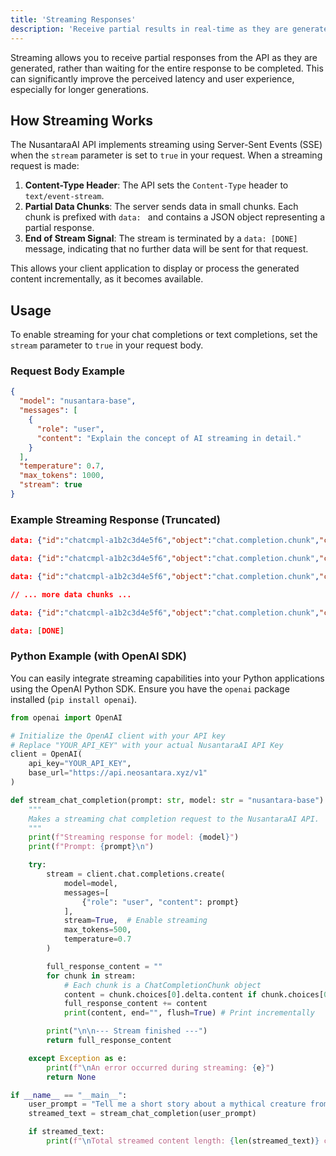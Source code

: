 ```yaml
---
title: 'Streaming Responses'
description: 'Receive partial results in real-time as they are generated.'
---
```


Streaming allows you to receive partial responses from the API as they are generated, rather than waiting for the entire response to be completed. This can significantly improve the perceived latency and user experience, especially for longer generations.

## How Streaming Works

The NusantaraAI API implements streaming using Server-Sent Events (SSE) when the `stream` parameter is set to `true` in your request. When a streaming request is made:

1.  **Content-Type Header**: The API sets the `Content-Type` header to `text/event-stream`.
2.  **Partial Data Chunks**: The server sends data in small chunks. Each chunk is prefixed with `data: ` and contains a JSON object representing a partial response.
3.  **End of Stream Signal**: The stream is terminated by a `data: [DONE]` message, indicating that no further data will be sent for that request.

This allows your client application to display or process the generated content incrementally, as it becomes available.

## Usage

To enable streaming for your chat completions or text completions, set the `stream` parameter to `true` in your request body.

### Request Body Example

```json
{
  "model": "nusantara-base",
  "messages": [
    {
      "role": "user",
      "content": "Explain the concept of AI streaming in detail."
    }
  ],
  "temperature": 0.7,
  "max_tokens": 1000,
  "stream": true
}
```

### Example Streaming Response (Truncated)

```json
data: {"id":"chatcmpl-a1b2c3d4e5f6","object":"chat.completion.chunk","created":1701234567,"model":"nusantara-base","choices":[{"index":0,"delta":{"role":"assistant"},"finish_reason":null}]}

data: {"id":"chatcmpl-a1b2c3d4e5f6","object":"chat.completion.chunk","created":1701234567,"model":"nusantara-base","choices":[{"index":0,"delta":{"content":"AI "},"finish_reason":null}]}

data: {"id":"chatcmpl-a1b2c3d4e5f6","object":"chat.completion.chunk","created":1701234567,"model":"nusantara-base","choices":[{"index":0,"delta":{"content":"streaming "},"finish_reason":null}]}

// ... more data chunks ...

data: {"id":"chatcmpl-a1b2c3d4e5f6","object":"chat.completion.chunk","created":1701234567,"model":"nusantara-base","choices":[{"index":0,"delta":{},"finish_reason":"stop"}]}

data: [DONE]
```

### Python Example (with OpenAI SDK)

You can easily integrate streaming capabilities into your Python applications using the OpenAI Python SDK. Ensure you have the `openai` package installed (`pip install openai`).

```python
from openai import OpenAI

# Initialize the OpenAI client with your API key
# Replace "YOUR_API_KEY" with your actual NusantaraAI API Key
client = OpenAI(
    api_key="YOUR_API_KEY",
    base_url="https://api.neosantara.xyz/v1"
)

def stream_chat_completion(prompt: str, model: str = "nusantara-base"):
    """
    Makes a streaming chat completion request to the NusantaraAI API.
    """
    print(f"Streaming response for model: {model}")
    print(f"Prompt: {prompt}\n")

    try:
        stream = client.chat.completions.create(
            model=model,
            messages=[
                {"role": "user", "content": prompt}
            ],
            stream=True,  # Enable streaming
            max_tokens=500,
            temperature=0.7
        )

        full_response_content = ""
        for chunk in stream:
            # Each chunk is a ChatCompletionChunk object
            content = chunk.choices[0].delta.content if chunk.choices[0].delta.content else ""
            full_response_content += content
            print(content, end="", flush=True) # Print incrementally

        print("\n\n--- Stream finished ---")
        return full_response_content

    except Exception as e:
        print(f"\nAn error occurred during streaming: {e}")
        return None

if __name__ == "__main__":
    user_prompt = "Tell me a short story about a mythical creature from Indonesian folklore."
    streamed_text = stream_chat_completion(user_prompt)

    if streamed_text:
        print(f"\nTotal streamed content length: {len(streamed_text)} characters")
```